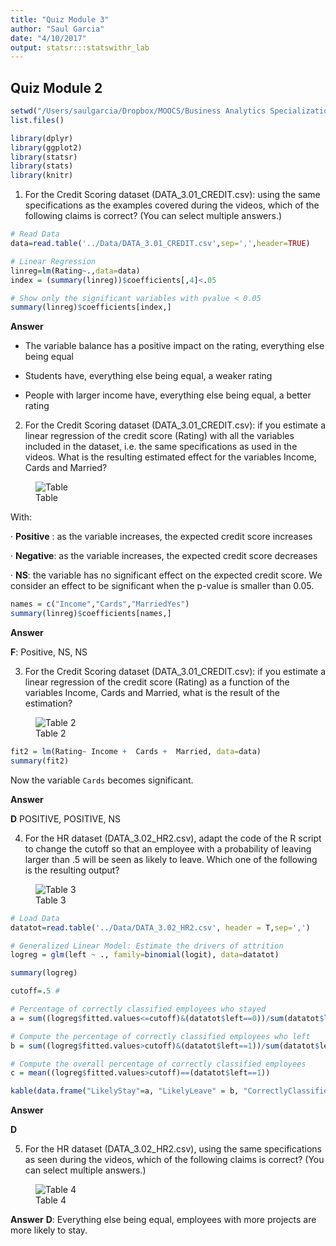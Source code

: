 ```yaml
---
title: "Quiz Module 3"
author: "Saul Garcia"
date: "4/10/2017"
output: statsr:::statswithr_lab
---
```

## Quiz Module 2

```r
setwd("/Users/saulgarcia/Dropbox/MOOCS/Business Analytics Specialization/Intro_Strategic_Business_Analysis/W2/Q3")
list.files()
```

```r
library(dplyr)
library(ggplot2)
library(statsr)
library(stats)
library(knitr)
```


1. For the Credit Scoring dataset (DATA_3.01_CREDIT.csv): using the same specifications as the examples covered during the videos, which of the following claims is correct? (You can select multiple answers.)

```r
# Read Data
data=read.table('../Data/DATA_3.01_CREDIT.csv',sep=',',header=TRUE)

# Linear Regression
linreg=lm(Rating~.,data=data)
index = (summary(linreg))$coefficients[,4]<.05

# Show only the significant variables with pvalue < 0.05
summary(linreg)$coefficients[index,]
```

**Answer**

* The variable balance has a positive impact on the rating, everything else being equal

* Students have, everything else being equal, a weaker rating

* People with larger income have, everything else being equal, a better rating


2. For the Credit Scoring dataset (DATA_3.01_CREDIT.csv): if you estimate a linear regression of the credit score (Rating) with all the variables included in the dataset, i.e. the same specifications as used in the videos. What is the resulting estimated effect for the variables Income, Cards and Married?

![Table](./picture1.jpg)

With:

· **Positive** : as the variable increases, the expected credit score increases

· **Negative**: as the variable increases, the expected credit score decreases

· **NS**: the variable has no significant effect on the expected credit score. We consider an effect to be significant when the p-value is smaller than 0.05.

```r
names = c("Income","Cards","MarriedYes")
summary(linreg)$coefficients[names,]

```

**Answer**

**F**: Positive, NS, NS

3. For the Credit Scoring dataset (DATA_3.01_CREDIT.csv): if you estimate a linear regression of the credit score (Rating) as a function of the variables Income, Cards and Married, what is the result of the estimation?

![Table 2](./picture2.jpg)

```r
fit2 = lm(Rating~ Income +  Cards +  Married, data=data)
summary(fit2)
```
Now the variable `Cards` becomes significant.

**Answer** 

**D** POSITIVE, POSITIVE, NS


4. For the HR dataset (DATA_3.02_HR2.csv), adapt the code of the R script to change the cutoff so that an employee with a probability of leaving larger than .5 will be seen as likely to leave. Which one of the following is the resulting output?

![Table 3](./picture3.jpg)
```r
# Load Data
datatot=read.table('../Data/DATA_3.02_HR2.csv', header = T,sep=',')

# Generalized Linear Model: Estimate the drivers of attrition
logreg = glm(left ~ ., family=binomial(logit), data=datatot) 

summary(logreg)

cutoff=.5 #

# Percentage of correctly classified employees who stayed
a = sum((logreg$fitted.values<=cutoff)&(datatot$left==0))/sum(datatot$left==0) 

# Compute the percentage of correctly classified employees who left
b = sum((logreg$fitted.values>cutoff)&(datatot$left==1))/sum(datatot$left==1) 

# Compute the overall percentage of correctly classified employees
c = mean((logreg$fitted.values>cutoff)==(datatot$left==1)) 

kable(data.frame("LikelyStay"=a, "LikelyLeave" = b, "CorrectlyClassified" = c))
```

**Answer**

**D**

5. For the HR dataset (DATA_3.02_HR2.csv), using the same specifications as seen during the videos, which of the following claims is correct? (You can select multiple answers.)

![Table 4](./picture4.jpg)

**Answer**
**D**: Everything else being equal, employees with more projects are more likely to stay.